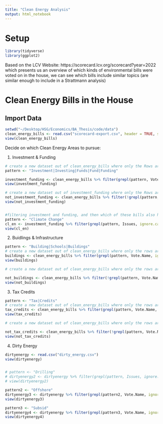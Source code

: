 ```yaml
---
title: "Clean Energy Analysis"
output: html_notebook
---
```

# Setup
```r
library(tidyverse)
library(ggplot2)
```

Based on the LCV Website: https://scorecard.lcv.org/scorecard?year=2022 which presents us an overview of which kinds of environmental bills were voted on in the house, we can see which bills include similar topics (are similar enough to include in a Strattmann analysis)


# Clean Energy Bills in the House

## Import Data
```r
setwd("~/Desktop/HSG/Economics/BA_Thesis/code/data")
clean_energy_bills <- read.csv("scorecard-export.csv", header = TRUE, sep = ",")
view(clean_energy_bills)
```

Decide on which Clean Energy Areas to pursue:

1. Investment & Funding
```r

# create a new dataset out of clean_energy_bills where only the Rows are kept, if Vote.Name contains the words "Investment", "Funds", "Fund" or "Funding"
pattern <- "Investment|Investing|Funds|Fund|Funding"

investment_funding <- clean_energy_bills %>% filter(grepl(pattern, Vote.Name, ignore.case = TRUE))
view(investment_funding)

# create a new dataset out of investment_funding where only the Rows are kept, if Vote.Name doees not contain the words "Investment", "Funds", "Fund" or "Funding"
not_investment_funding <- clean_energy_bills %>% filter(!grepl(pattern, Vote.Name, ignore.case = TRUE))
view(not_investment_funding)


#filtering investment and funding, and then which of these bills also has the issues climate change and clean energy
pattern <- "Climate Change"
cl_en <- investment_funding %>% filter(grepl(pattern, Issues, ignore.case = TRUE))
view(cl_en)


```

2. Buidlings & Infrastructure
```r

pattern <- "Building|Schools|Buildings"
# create a new dataset out of clean_energy_bills where only the rows are kept, if Vote.Name contains the words stipulated in pattern
buildings <- clean_energy_bills %>% filter(grepl(pattern, Vote.Name, ignore.case = TRUE))
view(buildings)

# create a new dataset out of clean_energy_bills where only the rows are kept, if Vote.Name does not contain the words stipulated in pattern

not_buildings <- clean_energy_bills %>% filter(!grepl(pattern, Vote.Name, ignore.case = TRUE))
view(not_buildings)

```

3. Tax Credits

```r

pattern <- "Tax|Credits"
# create a new dataset out of clean_energy_bills where only the rows are kept, if Vote.Name contains the words stipulated in pattern
tax_credits <- clean_energy_bills %>% filter(grepl(pattern, Vote.Name, ignore.case = TRUE))
view(tax_credits)

# create a new dataset out of clean_energy_bills where only the rows are kept, if Vote.Name does not contain the words stipulated in pattern

not_tax_credits <- clean_energy_bills %>% filter(!grepl(pattern, Vote.Name, ignore.case = TRUE))
view(not_tax_credits)

```



4. Dirty Energy
```r
dirtyenergy <- read.csv("dirty_energy.csv")
view(dirtyenergy)


# pattern <- "Drilling"
# dirtyenergy2 <- dirtyenergy %>% filter(grepl(pattern, Issues, ignore.case = TRUE))
# view(dirtyenergy2)

pattern2 <- "Offshore"
dirtyenergy3 <- dirtyenergy %>% filter(grepl(pattern2, Vote.Name, ignore.case = TRUE))
view(dirtyenergy3)

pattern3 <- "Subsid"
dirtyenergy4 <- dirtyenergy %>% filter(grepl(pattern3, Vote.Name, ignore.case = TRUE))
view(dirtyenergy4)

```
